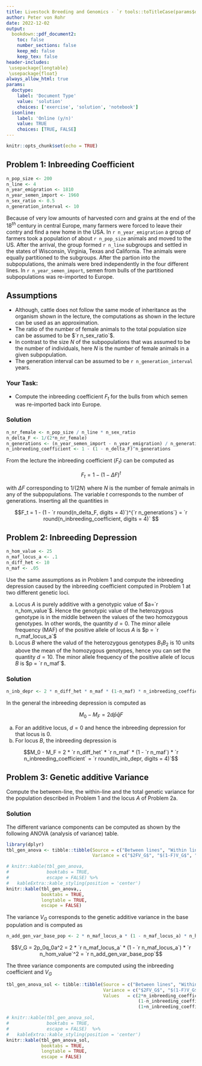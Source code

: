 ```yaml
---
title: Livestock Breeding and Genomics - `r tools::toTitleCase(params$doctype)` 9
author: Peter von Rohr
date: 2022-12-02
output:
  bookdown::pdf_document2:
    toc: false
    number_sections: false
    keep_md: false
    keep_tex: false
header-includes:
 \usepackage{longtable}
 \usepackage{float}
always_allow_html: true 
params:
  doctype:
    label: 'Document Type'
    value: 'solution'
    choices: ['exercise', 'solution', 'notebook']
  isonline:
    label: 'Online (y/n)'
    value: TRUE
    choices: [TRUE, FALSE]
---
```



```r
knitr::opts_chunk$set(echo = TRUE)
```


## Problem 1: Inbreeding Coefficient
```r
n_pop_size <- 200
n_line <- 4
n_year_emigration <- 1810
n_year_semen_import <- 1960
n_sex_ratio <- 0.5
n_generation_interval <- 10
```

Because of very low amounts of harvested corn and grains at the end of the $18^{th}$ century in central Europe, many farmers were forced to leave their contry and find a new home in the USA. In `r n_year_emigration` a group of farmers took a population of about `r n_pop_size` animals and moved to the US.  After the arrival, the group formed `r n_line` subgroups and settled in the states of Wisconsin, Virginia, Texas and California. The animals were equally partitioned to the subgroups. After the partion into the subpopulations, the animals were bred independently in the four different lines. In `r n_year_semen_import`, semen from bulls of the partitioned subpopulations was re-imported to Europe. 

## Assumptions
* Although, cattle does not follow the same mode of inheritance as the organism shown in the lecture, the computations as shown in the lecture can be used as an approximation. 
* The ratio of the number of female animals to the total population size can be assumed to be $`r n_sex_ratio`$.
* In contrast to the size $N$ of the subpopulations that was assumed to be the number of individuals, here $N$ is the number of female animals in a given subpopulation.
* The generation interval can be assumed to be `r n_generation_interval` years.

### Your Task:

* Compute the inbreeding coefficient $F_t$ for the bulls from which semen was re-imported back into Europe. 



<!-- your-solution-start
### Your Solution

Use the formulas given in the script and the input given in the problem to compute the inbreeding coefficient.

---  your-solution-end -->


<!-- master-solution-start -->

### Solution

```r
n_nr_female <- n_pop_size / n_line * n_sex_ratio
n_delta_F <- 1/(2*n_nr_female)
n_generations <- (n_year_semen_import - n_year_emigration) / n_generation_interval
n_inbreeding_coefficient <- 1 - (1 - n_delta_F)^n_generations
```

From the lecture the inbreeding coefficient ($F_t$) can be computed as 

$$F_t = 1 - (1 - \Delta F)^t $$

with $\Delta F$ corresponding to $1/(2N)$ where $N$ is the number of female animals in any of the subpopulations. The variable $t$ corresponds to the number of generations.  Inserting all the quantities in 

$$F_t = 1 - (1 - `r round(n_delta_F, digits = 4)`)^{`r n_generations`} = `r round(n_inbreeding_coefficient, digits = 4)` $$

<!-- master-solution-end -->


## Problem 2: Inbreeding Depression
```r
n_hom_value <- 25
n_maf_locus_a <- .1
n_diff_het <- 10
n_maf <- .05
```

Use the same assumptions as in Problem 1 and compute the inbreeding depression caused by the inbreeding coefficient computed in Problem 1 at two different genetic loci.

a. Locus $A$ is purely additive with a genotypic value of $a=`r n_hom_value`$. Hence the genotypic value of the heterozygous genotype is in the middle between the values of the two homozygous genotypes. In other words, the quantity $d = 0$. The minor allele frequency (MAF) of the positive allele of locus $A$ is $p = `r n_maf_locus_a`$
b. Locus $B$ where the valud of the heterozygous genotypes $B_1B_2$ is $10$ units above the mean of the homozygous genotypes, hence you can set the quantity $d=10$. The minor allele frequency of the positive allele of locus $B$ is $p = `r n_maf`$. 


<!-- your-solution-start
### Your Solution

* Inbreeding depression was presented during the lecture
* Compute the inbreeding depression for the two scenarios in a) and b)

---  your-solution-end -->


<!-- master-solution-start -->

### Solution
```r
n_inb_depr <- 2 * n_diff_het * n_maf * (1-n_maf) * n_inbreeding_coefficient
```

In the general the inbreeding depression is computed as 

$$M_0 - M_F = 2d\bar{p}\bar{q}F$$

a. For an additive locus, $d=0$ and hence the inbreeding depression for that locus is $0$. 
b. For locus $B$, the inbreeding depression is

$$M_0 - M_F = 2 * `r n_diff_het` * `r n_maf` * (1 - `r n_maf`) * `r n_inbreeding_coefficient` = `r round(n_inb_depr, digits = 4)`$$


<!-- master-solution-end -->


## Problem 3: Genetic additive Variance
Compute the between-line, the within-line and the total genetic variance for the population described in Problem 1 and the locus $A$ of Problem 2a. 


<!-- your-solution-start
### Your Solution

Compute the two variance components as given in the lecture which are 

1. between-line
2. within-line

From both components get the total genetic variance

---  your-solution-end -->


<!-- master-solution-start -->

### Solution
The different variance components can be computed as shown by the following ANOVA (analysis of variance) table.

```r
library(dplyr)
tbl_gen_anova <- tibble::tibble(Source = c("Between lines", "Within lines","Total"),
                                Variance = c("$2FV_G$", "$(1-F)V_G$", "$(1+F)V_G$"))

# knitr::kable(tbl_gen_anova,
#              booktabs = TRUE, 
#              escape = FALSE) %>%
#   kableExtra::kable_styling(position = 'center')
knitr::kable(tbl_gen_anova,,
             booktabs = TRUE,
             longtable = TRUE,
             escape = FALSE)
```

The variance $V_G$ corresponds to the genetic additive variance in the base population and is computed as 

```r
n_add_gen_var_base_pop <- 2 * n_maf_locus_a * (1 - n_maf_locus_a) * n_hom_value^2
```

$$V_G = 2p_0q_0a^2 = 2 * `r n_maf_locus_a` * (1 - `r n_maf_locus_a`) * `r n_hom_value`^2 = `r n_add_gen_var_base_pop`$$

The three variance components are computed using the inbreeding coefficient and $V_G$

```r
tbl_gen_anova_sol <- tibble::tibble(Source = c("Between lines", "Within lines","Total"),
                                    Variance = c("$2FV_G$", "$(1-F)V_G$", "$(1+F)V_G$"),
                                    Values   = c(2*n_inbreeding_coefficient * n_add_gen_var_base_pop,
                                                 (1-n_inbreeding_coefficient) * n_add_gen_var_base_pop,
                                                 (1+n_inbreeding_coefficient) * n_add_gen_var_base_pop))

# knitr::kable(tbl_gen_anova_sol,
#              booktabs = TRUE, 
#              escape = FALSE)  %>%
#   kableExtra::kable_styling(position = 'center')
knitr::kable(tbl_gen_anova_sol,
             booktabs = TRUE,
             longtable = TRUE,
             escape = FALSE)
```


<!-- master-solution-end -->
 
